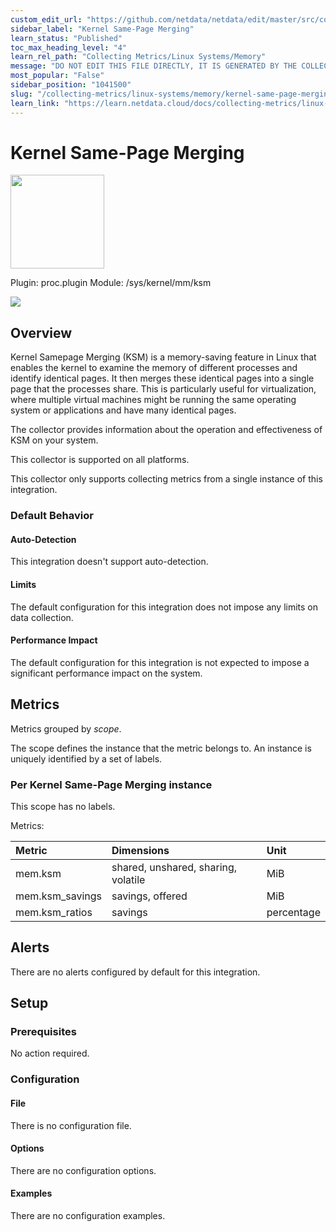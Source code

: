 ```yaml
---
custom_edit_url: "https://github.com/netdata/netdata/edit/master/src/collectors/proc.plugin/metadata.yaml"
sidebar_label: "Kernel Same-Page Merging"
learn_status: "Published"
toc_max_heading_level: "4"
learn_rel_path: "Collecting Metrics/Linux Systems/Memory"
message: "DO NOT EDIT THIS FILE DIRECTLY, IT IS GENERATED BY THE COLLECTOR'S metadata.yaml FILE"
most_popular: "False"
sidebar_position: "1041500"
slug: "/collecting-metrics/linux-systems/memory/kernel-same-page-merging"
learn_link: "https://learn.netdata.cloud/docs/collecting-metrics/linux-systems/memory/kernel-same-page-merging"
---
```



# Kernel Same-Page Merging


<img src="https://netdata.cloud/img/microchip.svg" width="150"/>


Plugin: proc.plugin
Module: /sys/kernel/mm/ksm

<img src="https://img.shields.io/badge/maintained%20by-Netdata-%2300ab44" />

## Overview

Kernel Samepage Merging (KSM) is a memory-saving feature in Linux that enables the kernel to examine the
memory of different processes and identify identical pages. It then merges these identical pages into a
single page that the processes share. This is particularly useful for virtualization, where multiple virtual
machines might be running the same operating system or applications and have many identical pages.

The collector provides information about the operation and effectiveness of KSM on your system.




This collector is supported on all platforms.

This collector only supports collecting metrics from a single instance of this integration.


### Default Behavior

#### Auto-Detection

This integration doesn't support auto-detection.

#### Limits

The default configuration for this integration does not impose any limits on data collection.

#### Performance Impact

The default configuration for this integration is not expected to impose a significant performance impact on the system.


## Metrics

Metrics grouped by *scope*.

The scope defines the instance that the metric belongs to. An instance is uniquely identified by a set of labels.



### Per Kernel Same-Page Merging instance



This scope has no labels.

Metrics:

| Metric | Dimensions | Unit |
|:------|:----------|:----|
| mem.ksm | shared, unshared, sharing, volatile | MiB |
| mem.ksm_savings | savings, offered | MiB |
| mem.ksm_ratios | savings | percentage |



## Alerts

There are no alerts configured by default for this integration.


## Setup

### Prerequisites

No action required.

### Configuration

#### File

There is no configuration file.
#### Options



There are no configuration options.

#### Examples
There are no configuration examples.


